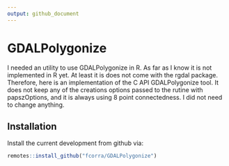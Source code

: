 ```yaml
---
output: github_document
---
```


<!-- README.md is generated from README.Rmd. Please edit that file -->

# GDALPolygonize

I needed an utility to use GDALPolygonize in R. As far as I know it is not implemented in R yet. At least it is does not come with the rgdal package. Therefore, here is an implementation of the C API GDALPolygonize tool. It does not keep any of the creations options passed to the rutine with papszOptions, and it is always using 8 point connectedness. I did not need to change anything.


## Installation

Install the current development from github via:
``` r
remotes::install_github("fcorra/GDALPolygonize")
```
